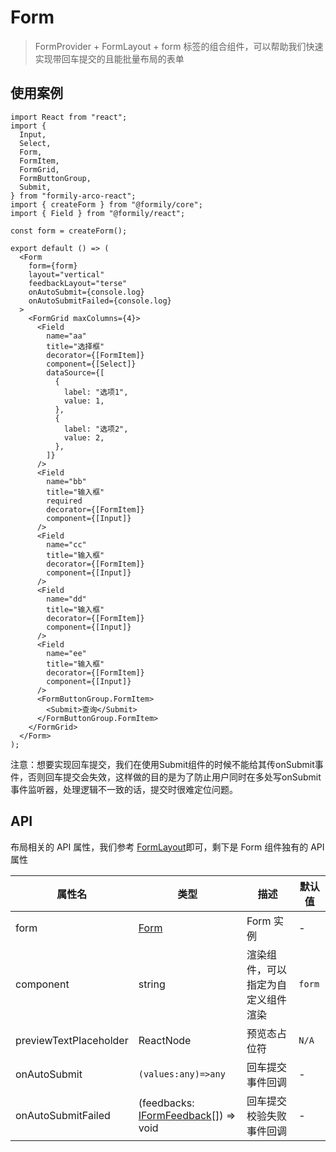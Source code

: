 # Form

> FormProvider + FormLayout + form 标签的组合组件，可以帮助我们快速实现带回车提交的且能批量布局的表单

## 使用案例

```tsx
import React from "react";
import {
  Input,
  Select,
  Form,
  FormItem,
  FormGrid,
  FormButtonGroup,
  Submit,
} from "formily-arco-react";
import { createForm } from "@formily/core";
import { Field } from "@formily/react";

const form = createForm();

export default () => (
  <Form
    form={form}
    layout="vertical"
    feedbackLayout="terse"
    onAutoSubmit={console.log}
    onAutoSubmitFailed={console.log}
  >
    <FormGrid maxColumns={4}>
      <Field
        name="aa"
        title="选择框"
        decorator={[FormItem]}
        component={[Select]}
        dataSource={[
          {
            label: "选项1",
            value: 1,
          },
          {
            label: "选项2",
            value: 2,
          },
        ]}
      />
      <Field
        name="bb"
        title="输入框"
        required
        decorator={[FormItem]}
        component={[Input]}
      />
      <Field
        name="cc"
        title="输入框"
        decorator={[FormItem]}
        component={[Input]}
      />
      <Field
        name="dd"
        title="输入框"
        decorator={[FormItem]}
        component={[Input]}
      />
      <Field
        name="ee"
        title="输入框"
        decorator={[FormItem]}
        component={[Input]}
      />
      <FormButtonGroup.FormItem>
        <Submit>查询</Submit>
      </FormButtonGroup.FormItem>
    </FormGrid>
  </Form>
);
```

注意：想要实现回车提交，我们在使用Submit组件的时候不能给其传onSubmit事件，否则回车提交会失效，这样做的目的是为了防止用户同时在多处写onSubmit事件监听器，处理逻辑不一致的话，提交时很难定位问题。

## API

布局相关的 API 属性，我们参考 [FormLayout](./form-layout)即可，剩下是 Form 组件独有的 API 属性

| 属性名                 | 类型                                                                                                   | 描述                               | 默认值 |
| ---------------------- | ------------------------------------------------------------------------------------------------------ | ---------------------------------- | ------ |
| form                   | [Form](https://core.formilyjs.org/zh-CN/api/models/form)                                               | Form 实例                          | -      |
| component              | string                                                                                                 | 渲染组件，可以指定为自定义组件渲染 | `form` |
| previewTextPlaceholder | ReactNode                                                                                              | 预览态占位符                       | `N/A`  |
| onAutoSubmit           | `(values:any)=>any`                                                                                    | 回车提交事件回调                   | -      |
| onAutoSubmitFailed     | (feedbacks: [IFormFeedback](https://core.formilyjs.org/zh-CN/api/models/form#iformfeedback)[]) => void | 回车提交校验失败事件回调           | -      |
